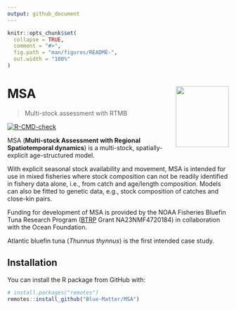 ```yaml
---
output: github_document
---
```


<!-- README.md is generated from README.Rmd. Please edit that file -->

```r
knitr::opts_chunk$set(
  collapse = TRUE,
  comment = "#>",
  fig.path = "man/figures/README-",
  out.width = "100%"
)
```


# MSA <img src="man/figures/README-hex.png" align="right" height=139 width=120 />

> Multi-stock assessment with RTMB

<!-- badges: start -->
[![R-CMD-check](https://github.com/Blue-Matter/MSA/actions/workflows/R-CMD-check.yaml/badge.svg)](https://github.com/Blue-Matter/MSA/actions/workflows/R-CMD-check.yaml)
<!-- badges: end -->

MSA (**Multi-stock Assessment with Regional Spatiotemporal dynamics**) is a multi-stock, spatially-explicit age-structured model. 

With explicit seasonal stock availability and movement, MSA is intended for use in mixed fisheries where stock composition can not be readily identified in fishery data alone, i.e., from catch and age/length composition. 
Models can also be fitted to genetic data, e.g., stock composition of catches and close-kin pairs. 

Funding for development of MSA is provided by the NOAA Fisheries Bluefin Tuna Research Program ([BTRP](https://www.fisheries.noaa.gov/grant/bluefin-tuna-research-program) Grant NA23NMF4720184) in collaboration with the Ocean Foundation.

Atlantic bluefin tuna (*Thunnus thynnus*) is the first intended case study.

## Installation

You can install the R package from GitHub with:

```r
# install.packages("remotes")
remotes::install_github("Blue-Matter/MSA")
```
